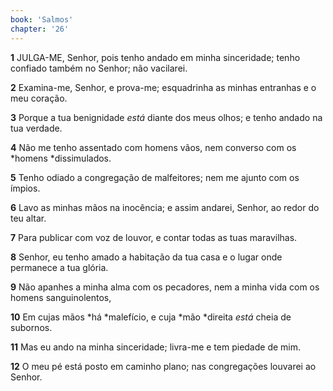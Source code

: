 ```yaml
---
book: 'Salmos'
chapter: '26'
---
```


**1** JULGA-ME, Senhor, pois tenho andado em minha sinceridade; tenho confiado também no Senhor; não vacilarei.

**2** Examina-me, Senhor, e prova-me; esquadrinha as minhas entranhas e o meu coração.

**3** Porque a tua benignidade _está_ diante dos meus olhos; e tenho andado na tua verdade.

**4** Não me tenho assentado com homens vãos, nem converso com os *homens *dissimulados.

**5** Tenho odiado a congregação de malfeitores; nem me ajunto com os ímpios.

**6** Lavo as minhas mãos na inocência; e assim andarei, Senhor, ao redor do teu altar.

**7** Para publicar com voz de louvor, e contar todas as tuas maravilhas.

**8** Senhor, eu tenho amado a habitação da tua casa e o lugar onde permanece a tua glória.

**9** Não apanhes a minha alma com os pecadores, nem a minha vida com os homens sanguinolentos,

**10** Em cujas mãos *há *malefício, e cuja *mão *direita _está_ cheia de subornos.

**11** Mas eu ando na minha sinceridade; livra-me e tem piedade de mim.

**12** O meu pé está posto em caminho plano; nas congregações louvarei ao Senhor.
